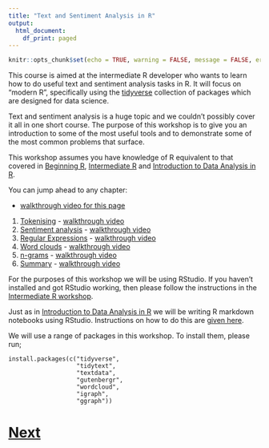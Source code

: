 ```yaml
---
title: "Text and Sentiment Analysis in R"
output:
  html_document:
    df_print: paged
---
```


```r
knitr::opts_chunk$set(echo = TRUE, warning = FALSE, message = FALSE, error = FALSE)
```

This course is aimed at the intermediate R developer who wants to learn 
how to do useful text and sentiment analysis tasks in R. It will focus on 
"modern R", specifically using the [tidyverse](https://www.tidyverse.org) 
collection of packages which are designed for data science.

Text and sentiment analysis is a huge topic and we couldn't possibly cover it 
all in one short course. The purpose of this workshop is to give you an 
introduction to some of the most useful tools and to demonstrate some of the 
most common problems that surface.

This workshop assumes you have knowledge of R equivalent to that covered
in [Beginning R](https://chryswoods.com/beginning_r),
[Intermediate R](https://chryswoods.com/intermediate_r) and
[Introduction to Data Analysis in R](https://chryswoods.com/data_analysis_r/).

You can jump ahead to any chapter:

* [walkthrough video for this page](https://youtu.be/jwsrfXq3jSU)

1. [Tokenising](tokenising.html) - [walkthrough video](https://youtu.be/G3y34PmbrHg)
2. [Sentiment analysis](sentiment.html) - [walkthrough video](https://youtu.be/2h0WML7pzbY)
3. [Regular Expressions](regexp.html) - [walkthrough video](https://youtu.be/_AyOXi4bIRE)
4. [Word clouds](wordclouds.html) - [walkthrough video](https://youtu.be/IhwgL7JJ2Xo)
5. [n-grams](ngrams.html) - [walkthrough video](https://youtu.be/EAKbP2FNlkU)
6. [Summary](summary.html) - [walkthrough video](https://youtu.be/oP45KREWcok)

For the purposes of this workshop we will be using RStudio. If you haven't
installed and got RStudio working, then please follow the instructions
in the [Intermediate R workshop](https://chryswoods.com/intermediate_r).

Just as in [Introduction to Data Analysis in R](https://chryswoods.com/data_analysis_r/) 
we will be writing R markdown notebooks using RStudio. Instructions on how
to do this are [given here](https://chryswoods.com/data_analysis_r/).

We will use a range of packages in this workshop. To install them, please run;

```
install.packages(c("tidyverse",
                   "tidytext",
                   "textdata",
                   "gutenbergr",
                   "wordcloud",
                   "igraph",
                   "ggraph"))
```

# [Next](tokenising.html)
